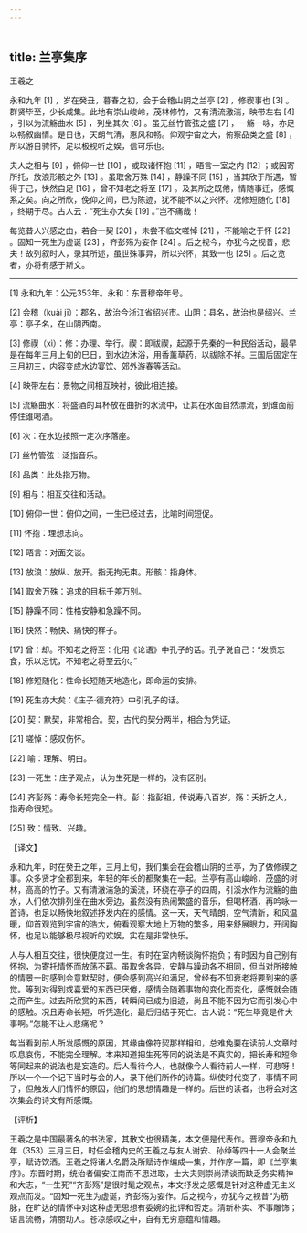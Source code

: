 ```yaml
---
---
---
```

title: 兰亭集序
---




王羲之

永和九年 [1] ，岁在癸丑，暮春之初，会于会稽山阴之兰亭 [2] ，修禊事也 [3] 。群贤毕至，少长咸集。此地有崇山峻岭，茂林修竹，又有清流激湍，映带左右 [4] ，引以为流觞曲水 [5] ，列坐其次 [6] 。虽无丝竹管弦之盛 [7] ，一觞一咏，亦足以畅叙幽情。是日也，天朗气清，惠风和畅。仰观宇宙之大，俯察品类之盛 [8] ，所以游目骋怀，足以极视听之娱，信可乐也。

夫人之相与 [9] ，俯仰一世 [10] ，或取诸怀抱 [11] ，晤言一室之内 [12] ；或因寄所托，放浪形骸之外 [13] 。虽取舍万殊 [14] ，静躁不同 [15] ，当其欣于所遇，暂得于己，快然自足 [16] ，曾不知老之将至 [17] 。及其所之既倦，情随事迁，感慨系之矣。向之所欣，俛仰之间，已为陈迹，犹不能不以之兴怀。况修短随化 [18] ，终期于尽。古人云：“死生亦大矣 [19] 。”岂不痛哉！

每览昔人兴感之由，若合一契 [20] ，未尝不临文嗟悼 [21] ，不能喻之于怀 [22] 。固知一死生为虚诞 [23] ，齐彭殇为妄作 [24] 。后之视今，亦犹今之视昔，悲夫！故列叙时人，录其所述，虽世殊事异，所以兴怀，其致一也 [25] 。后之览者，亦将有感于斯文。



* * *



[1] 永和九年：公元353年。永和：东晋穆帝年号。

[2] 会稽（kuài jī）：郡名，故治今浙江省绍兴市。山阴：县名，故治也是绍兴。兰亭：亭子名，在山阴西南。

[3] 修禊（xì）：修：办理、举行。禊：即祓禊，起源于先秦的一种民俗活动，最早是在每年三月上旬的巳日，到水边沐浴，用香薰草药，以祓除不祥。三国后固定在三月初三，内容变成水边宴饮、郊外游春等活动。

[4] 映带左右：景物之间相互映衬，彼此相连接。

[5] 流觞曲水：将盛酒的耳杯放在曲折的水流中，让其在水面自然漂流，到谁面前停住谁喝酒。

[6] 次：在水边按照一定次序落座。

[7] 丝竹管弦：泛指音乐。

[8] 品类：此处指万物。

[9] 相与：相互交往和活动。

[10] 俯仰一世：俯仰之间，一生已经过去，比喻时间短促。

[11] 怀抱：理想志向。

[12] 晤言：对面交谈。

[13] 放浪：放纵、放开。指无拘无束。形骸：指身体。

[14] 取舍万殊：追求的目标千差万别。

[15] 静躁不同：性格安静和急躁不同。

[16] 快然：畅快、痛快的样子。

[17] 曾：却。不知老之将至：化用《论语》中孔子的话。孔子说自己：“发愤忘食，乐以忘忧，不知老之将至云尔。”

[18] 修短随化：性命长短随天地造化，即命运的安排。

[19] 死生亦大矣：《庄子·德充符》中引孔子的话。

[20] 契：默契，非常相合。契，古代的契分两半，相合为凭证。

[21] 嗟悼：感叹伤怀。

[22] 喻：理解、明白。

[23] 一死生：庄子观点，认为生死是一样的，没有区别。

[24] 齐彭殇：寿命长短完全一样。彭：指彭祖，传说寿八百岁。殇：夭折之人，指寿命很短。

[25] 致：情致、兴趣。

【译文】

永和九年，时在癸丑之年，三月上旬，我们集会在会稽山阴的兰亭，为了做修禊之事。众多贤才全都到来，年轻的年长的都聚集在一起。兰亭有高山峻岭，茂盛的树林，高高的竹子。又有清澈湍急的溪流，环绕在亭子的四周，引溪水作为流觞的曲水，人们依次排列坐在曲水旁边，虽然没有热闹繁盛的音乐，但喝杯酒，再吟咏一首诗，也足以畅快地叙述抒发内在的感情。这一天，天气晴朗，空气清新，和风温暖，仰首观览到宇宙的浩大，俯看观察大地上万物的繁多，用来舒展眼力，开阔胸怀，也足以能够极尽视听的欢娱，实在是非常快乐。

人与人相互交往，很快便度过一生。有时在室内畅谈胸怀抱负；有时因为自己别有怀抱，为寄托情怀而放荡不羁。虽取舍各异，安静与躁动各不相同，但当对所接触的情景一时感到会意默契时，便会感到高兴和满足，曾经有不知衰老将要到来的感觉。等到对得到或喜爱的东西已厌倦，感情会随着事物的变化而变化，感慨就会随之而产生。过去所欣赏的东西，转瞬间已成为旧迹，尚且不能不因为它而引发心中的感触。况且寿命长短，听凭造化，最后归结于死亡。古人说：“死生毕竟是件大事啊。”怎能不让人悲痛呢？

每当看到前人所发感慨的原因，其缘由像符契那样相和，总难免要在读前人文章时叹息哀伤，不能完全理解。本来知道把生死等同的说法是不真实的，把长寿和短命等同起来的说法也是妄造的。后人看待今人，也就像今人看待前人一样，可悲呀！所以一个一个记下当时与会的人，录下他们所作的诗篇。纵使时代变了，事情不同了，但触发人们情怀的原因，他们的思想情趣是一样的。后世的读者，也将会对这次集会的诗文有所感慨。

【评析】

王羲之是中国最著名的书法家，其散文也很精美，本文便是代表作。晋穆帝永和九年（353）三月三日，时任会稽内史的王羲之与友人谢安、孙绰等四十一人会聚兰亭，赋诗饮酒。王羲之将诸人名爵及所赋诗作编成一集，并作序一篇，即《兰亭集序》。东晋时期，统治者偏安江南而不思进取，士大夫则崇尚清谈而缺乏务实精神和大志，“一生死”“齐彭殇”是很时髦之观点，本文抒发之感慨是针对这种虚无主义观点而发。“固知一死生为虚诞，齐彭殇为妄作。后之视今，亦犹今之视昔”为筋脉，在旷达的情怀中对这种虚无思想有委婉的批评和否定。清新朴实、不事雕饰；语言流畅，清丽动人。苍凉感叹之中，自有无穷意蕴和情趣。